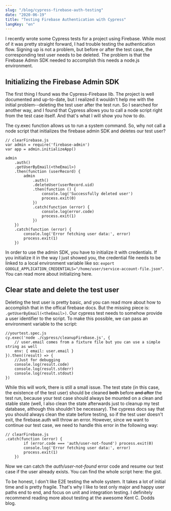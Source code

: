 ```yaml
---
slug: "/blog/cypress-firebase-auth-testing"
date: "2020-06-19"
title: "Testing Firebase Authentication with Cypress"
langKey: "en"
---
```



I recently wrote some <ExternalLink href='https://www.cypress.io/'>Cypress</ExternalLink> tests for a project using <ExternalLink href='https://firebase.google.com/'>Firebase</ExternalLink>. While most of it was pretty straight forward, I had trouble testing the authentication flow. Signing up is not a problem, but before or after the test case, the corresponding test user needs to be deleted. The problem is that the Firebase Admin SDK needed to accomplish this needs a node.js environment.

## Initializing the Firebase Admin SDK

The first thing I found was the <ExternalLink href='https://github.com/prescottprue/cypress-firebase'>Cypress-Firebase</ExternalLink> lib. The project is well documented and up-to-date, but I realized it wouldn't help me with the initial problem--deleting the test user after the test run. So I searched for another way, and I found that Cypress allows you to call a node script right from the test case itself. And that's what I will show you how to do.

The <ExternalLink href='https://docs.cypress.io/api/commands/exec.html'>cy.exec</ExternalLink> function allows us to run a system command. So, why not call a node script that initializes the firebase admin SDK and deletes our test user?
```
// clearFirebase.js
var admin = require('firebase-admin')
var app = admin.initializeApp()

admin
    .auth()
    .getUserByEmail(<theEmail>)
    .then(function (userRecord) {
        admin
            .auth()
            .deleteUser(userRecord.uid)
            .then(function () {
                console.log('Successfully deleted user')
                process.exit(0)
            })
            .catch(function (error) {
                console.log(error.code)
                process.exit(1)
            })
    })
    .catch(function (error) {
        console.log('Error fetching user data:', error)
        process.exit(1)
    })
```
In order to use the admin SDK, you have to initialize it with credentials. If you initialize it in the way I just showed you, the credential file needs to be linked to a local environment variable like so: `export GOOGLE_APPLICATION_CREDENTIALS="/home/user/service-account-file.json"`. You can read more about <ExternalLink href='https://firebase.google.com/docs/admin/setup#initialize-sdk'>initializing here</ExternalLink>.

## Clear state and delete the test user

Deleting the test user is pretty basic, and you can read more about how to accomplish that in the offical <ExternalLink href='https://firebase.google.com/docs/auth/admin/manage-users#delete_a_user'>firebase docs</ExternalLink>. But the missing piece is: `.getUserByEmail(<theEmail>)`. Our cypress test needs to somehow provide a user identifier to the script. To make this possible, we can pass an environment variable to the script:

```
//yourtest.spec.js
cy.exec('node ./cypress/cleanupFirebase.js', {
    // user.email comes from a fixture file but you can use a simple string as well
    env: { email: user.email }
}).then((result) => {
    //Just for debugging
    console.log(result.code)
    console.log(result.stderr)
    console.log(result.stdout)
})
```
While this will work, there is still a small issue. The test state (in this case, the existence of the test user) should be cleaned ~~both~~ before ~~and after~~ the test run, because your test case should always be mounted on a clean and stable state (well, I also clean the state afterwards just to cleanup my test database, although this shouldn't be necessary). The <ExternalLink href='https://docs.cypress.io/guides/references/best-practices.html#Using-after-or-afterEach-hooks'>cypress docs</ExternalLink> say that you should always clean the state before testing, so if the test user doesn't exit, the firebase.auth will throw an error. However, since we want to continue our test case, we need to handle this error in the following way:

```
// clearFirebase.js
.catch(function (error) {
        if (error.code === 'auth/user-not-found') process.exit(0)
        console.log('Error fetching user data:', error)
        process.exit(1)
    })
```
Now we can catch the _auth/user-not-found_ error code and resume our test case if the user already exists. You can find the whole script here: <ExternalLink href='https://gist.github.com/zeekrey/4ca1a768ec4cc5793c3f41c88ee66eb2'>the gist.</ExternalLink>

To be honest, I don't like E2E testing the whole system. It takes a lot of initial time and is pretty fragile. That's why I like to test only major and happy user paths end to end, and focus on unit and integration testing. I definitely recommend reading more about testing at the awesome <ExternalLink href='https://kentcdodds.com/blog/write-tests'>Kent C. Dodds blog</ExternalLink>.


